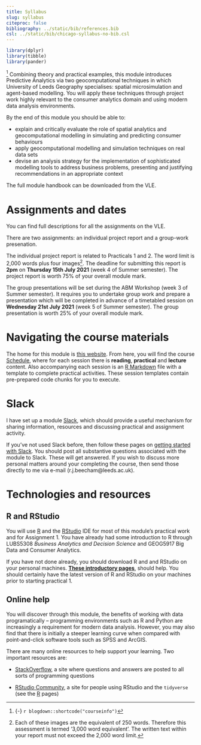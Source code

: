 ```yaml
---
title: Syllabus
slug: syllabus
citeproc: false
bibliography: ../static/bib/references.bib
csl: ../static/bib/chicago-syllabus-no-bib.csl
---
```


```r
library(dplyr)
library(tibble)
library(pander)
```

[^courseinfo] Combining theory and practical examples, this module introduces Predictive Analytics via two geocomputational techniques in which University of Leeds Geography specialises: spatial microsimulation and agent-based modelling. You will apply these techniques through project work highly relevant to the consumer analytics domain and using modern data analysis environments.

[^courseinfo]: {-}
  `r blogdown::shortcode("courseinfo")`

By the end of this module you should be able to:

- explain and critically evaluate the role of spatial analytics and geocomputational modelling in simulating and predicting consumer behaviours
- apply geocomputational modelling and simulation techniques on real data sets
- devise an analysis strategy for the implementation of sophisticated modelling tools to
address business problems, presenting and justifying recommendations in an appropriate context

The full module handbook can be downloaded from the VLE.

# Assignments and dates

You can find full descriptions for all the assignments on the VLE.

There are two assignments: an individual project report and a group-work presenation.

The <span class="newthought">individual project report</span> is related to Practicals 1 and 2. The word limit is 2,000 words plus four images^[Each of these images are the equivalent of 250 words. Therefore this assessment is termed ‘3,000 word equivalent’. The written text within your report must not exceed the 2,000 word limit.]. The deadline for submitting this report is **2pm** on **Thursday 15th July 2021** (week 4 of Summer semester). The project report is worth 75% of your overall module mark.

The <span class="newthought">group presentations</span> will be set during the ABM Workshop (week 3 of Summer semester). It requires you to undertake group work and prepare a presentation which will be completed in advance of a timetabled session on **Wednesday 21st July 2021** (week 5 of Summer semester). The group presentation is worth 25% of your overall module mark.


# Navigating the course materials

The home for this module is [this website](../../). From here, you will find the course [Schedule](/schedule/), where for each session there is <i class="fas fa-book-reader"></i> **reading**, <i class="fas fa-laptop-code"></i> **practical** and <i class="fas fa-university"></i> **lecture** content. Also accompanying each session is an [R Markdown](https://rmarkdown.rstudio.com/) file with a template to complete practical activities. These session templates contain pre-prepared code chunks for you to execute.


# Slack

 I have set up a module [Slack](https://predictiveana-tfa4522.slack.com), which should provide a useful mechanism for sharing information, resources and discussing practical and assignment activity.

If you've not used Slack before, then follow these pages on [getting started with Slack](https://slack.com/intl/en-gb/help/articles/218080037-Getting-started-for-new-members). You should post all substantive questions associated with the module to Slack. These will get answered. If you wish to discuss more personal matters around your completing the course, then send those directly to me via e-mail (r.j.beecham@leeds.ac.uk).


# Technologies and resources

## R and RStudio

You will use [R](https://cran.r-project.org/) and the [RStudio](https://www.rstudio.com/) IDE for most of this module's practical work and for Assignment 1. You have already had some introduction to R through LUBS5308 _Business Analytics and Decision Science_ and GEOG5917 Big Data and Consumer Analytics.

If you have not done already, you should download R and and RStudio on your personal machines. [**These introductory pages**](/install/), should help. You should certainly have the latest version of R and RStudio on your machines prior to starting practical 1.

## Online help

You will discover through this module, the benefits of working with data programatically -- programming environments such as R and Python are increasingly a requirement for modern data analysis. However, you may also find that there is initially a steeper learning curve when compared with point-and-click software tools such as SPSS and ArcGIS.

There are many online resources to help support your learning. Two important resources are:

- [StackOverflow](https://stackoverflow.com/), a site where questions and answers are posted to all sorts of programming questions

- [RStudio Community](https://community.rstudio.com/), a site for people using RStudio and the `tidyverse` (see the [R](/install/) pages)
